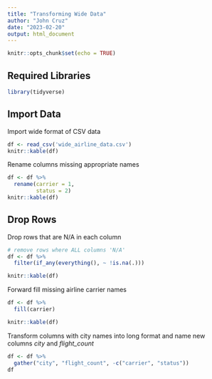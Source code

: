 ```yaml
---
title: "Transforming Wide Data"
author: "John Cruz"
date: "2023-02-20"
output: html_document
---
```


```r
knitr::opts_chunk$set(echo = TRUE)
```

## Required Libraries
``` r
library(tidyverse)
```

## Import Data

Import wide format of CSV data

``` r
df <- read_csv('wide_airline_data.csv')
knitr::kable(df)
```

Rename columns missing appropriate names

``` r
df <- df %>% 
  rename(carrier = 1,
         status = 2)
knitr::kable(df)
```

## Drop Rows

Drop rows that are N/A in each column

``` r
# remove rows where ALL columns 'N/A'
df <- df %>% 
  filter(if_any(everything(), ~ !is.na(.)))

knitr::kable(df)
```

Forward fill missing airline carrier names

``` r
df <- df %>% 
  fill(carrier)

knitr::kable(df)
```

Transform columns with city names into long format and name new columns *city* and *flight_count*

``` r
df <- df %>% 
  gather("city", "flight_count", -c("carrier", "status"))
df
```